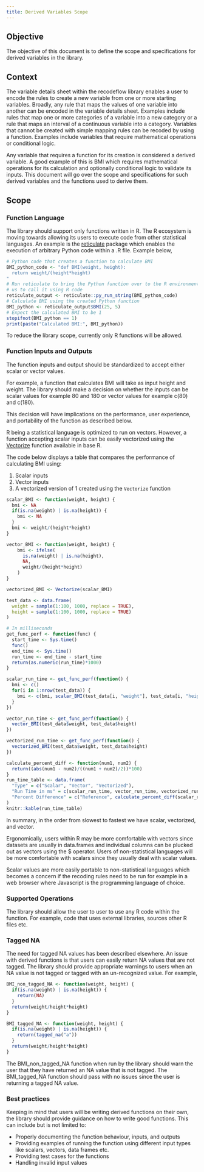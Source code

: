 ```yaml
---
title: Derived Variables Scope 
---
```


## Objective

The objective of this document is to define the scope and specifications for 
derived variables in the library.

## Context

The variable details sheet within the recodeflow library enables a user
to encode the rules to create a new variable from one or more starting variables.
Broadly, any rule that maps the values of one variable into another can be encoded in the variable details sheet. Examples include rules that 
map one or more categories of a variable into a new category or a rule that 
maps an interval of a continuous variable into a category. Variables that cannot be created with simple mapping rules can be recoded by using a 
function. Examples include variables that require mathematical operations  
or conditional logic.

Any variable that requires a function for its creation is considered a derived variable. A good example of this is BMI which requires mathematical operations
for its calculation and optionally conditional logic to validate its inputs. This document will go over the scope and specifications
for such derived variables and the functions used to derive them.

## Scope

### Function Language

The library should support only functions written in R. The R ecosystem is moving 
towards allowing its users to execute code from other statistical languages. An 
example is the [reticulate](https://rstudio.github.io/reticulate/index.html)
package which enables the execution of arbitrary 
Python code within a .R file. Example below,

```r
# Python code that creates a function to calculate BMI
BMI_python_code <- "def BMI(weight, height): 
  return weight/(height*height)
" 
# Run reticulate to bring the Python function over to the R environment enabling
# us to call it using R code
reticulate_output <- reticulate::py_run_string(BMI_python_code)
# Calculate BMI using the created Python function
BMI_python <- reticulate_output$BMI(25, 5)
# Expect the calculated BMI to be 1
stopifnot(BMI_python == 1)
print(paste("Calculated BMI:", BMI_python))
```

To reduce the library scope, currently only R functions will be allowed.

### Function Inputs and Outputs

The function inputs and output should be standardized to accept either scalar
or vector values.

For example, a function that calculates BMI will take as input height and 
weight. The library should make a decision on whether the inputs can be scalar values
for example 80 and 180 or vector values for example c(80) and c(180).

This decision will have implications on the performance, user experience, 
and portability of the function as described below.

R being a statistical language is optimized to run on vectors. However, a function 
accepting scalar inputs can be easily vectorized using the
[Vectorize](https://stat.ethz.ch/R-manual/R-devel/library/base/html/Vectorize.html)
function available in base R.

The code below displays a table that compares the performance of calculating BMI 
using:

1. Scalar inputs 
2. Vector inputs 
3. A vectorized version of 1 created using the `Vectorize` function 

```r
scalar_BMI <- function(weight, height) {
  bmi <- NA
  if(is.na(weight) | is.na(height)) {
    bmi <- NA
  }
  bmi <- weight/(height*height)
}

vector_BMI <- function(weight, height) {
    bmi <- ifelse(
      is.na(weight) | is.na(height),
      NA,
      weight/(height*height)
    )
}

vectorized_BMI <- Vectorize(scalar_BMI)

test_data <- data.frame(
  weight = sample(1:100, 1000, replace = TRUE),
  height = sample(1:100, 1000, replace = TRUE)
)

# In milliseconds
get_func_perf <- function(func) {
  start_time <- Sys.time()
  func()
  end_time <- Sys.time()
  run_time <- end_time - start_time
  return(as.numeric(run_time)*1000)
}

scalar_run_time <- get_func_perf(function() {
  bmi <- c()
  for(i in 1:nrow(test_data)) {
    bmi <- c(bmi, scalar_BMI(test_data[i, "weight"], test_data[i, "height"]))
  }
})

vector_run_time <- get_func_perf(function() {
  vector_BMI(test_data$weight, test_data$height)
})

vectorized_run_time <- get_func_perf(function() {
  vectorized_BMI(test_data$weight, test_data$height)
})

calculate_percent_diff <- function(num1, num2) {
  return((abs(num1 - num2)/((num1 + num2)/2))*100)
}
run_time_table <- data.frame(
  "Type" = c("Scalar", "Vector", "Vectorized"),
  "Run Time in ms" = c(scalar_run_time, vector_run_time, vectorized_run_time),
  "Percent Difference" = c("Reference", calculate_percent_diff(scalar_run_time, vector_run_time), calculate_percent_diff(scalar_run_time, vectorized_run_time))
)
knitr::kable(run_time_table)
```

In summary, in the order from slowest to fastest we have scalar, vectorized, and 
vector.

Ergonomically, users within R may be more comfortable with vectors since datasets 
are usually in data.frames and individual columns can be plucked out as vectors 
using the $ operator. Users of non-statistical languages will be more comfortable 
with scalars since they usually deal with scalar values.

Scalar values are more easily portable to non-statistical languages which 
becomes a concern if the recoding rules need to be run for example in a web 
browser where Javascript is the programming language of choice.

### Supported Operations

The library should allow the user to user to use any R code within the function.
For example, code that uses external libraries, sources other R files etc.

### Tagged NA

The need for tagged NA values has been described elsewhere. An issue with derived 
functions is that users can easily return NA values that are not tagged. The
library should provide appropriate warnings 
to users when an NA value is not tagged or tagged with an un-recognized value. For
example,

```r
BMI_non_tagged_NA <- function(weight, height) {
  if(is.na(weight) | is.na(height)) {
    return(NA)
  }
  return(weight/height*height)
}

BMI_tagged_NA <- function(weight, height) {
  if(is.na(weight) | is.na(height)) {
    return(tagged_na("a"))
  }
  return(weight/height*height)
}
```

The BMI_non_tagged_NA function when run by the library should warn the user that they 
have returned an NA value that is not tagged. The BMI_tagged_NA function should 
pass with no issues since the user is returning a tagged NA value.

### Best practices

Keeping in mind that users will be writing derived functions on their own, 
the library should provide guidance on how to write good functions. This can include 
but is not limited to:

* Properly documenting the function behaviour, inputs, and outputs
* Providing examples of running the function using different input types like 
   scalars, vectors, data frames etc.
* Providing test cases for the functions
* Handling invalid input values

